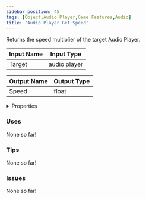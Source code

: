 ```yaml
---
sidebar_position: 45
tags: [Object,Audio Player,Game Features,Audio]
title: 'Audio Player Get Speed'
---
```


Returns the speed multiplier of the target Audio Player.






<EsbSvg />

| Input Name | Input Type |
|-----------|-----------|
| Target | audio player |

| Output Name | Output Type |
|-----------|-----------|
| Speed | float |


<details>
  <summary>Properties</summary>
  <div>
    <div>
    <table>
      <thead>
        <tr>
          <th>Is beta required?</th>
          <th>❌</th>
        </tr>
        <tr>
          <th>Is this chip a trolling risk?</th>
          <th>❌</th>
        </tr>
        <tr>
          <th>Is this chip a role assignment risk?</th>
          <th>❌</th>
        </tr>
        <tr>
          <th>Chip UUID</th>
          <th>931ebb4f-3424-4aa3-bee3-5e039ba210e4</th>
        </tr>
      </thead>
    </table>
    </div>
  </div>
</details>

### Uses

None so far!

### Tips

None so far!

### Issues

None so far!
